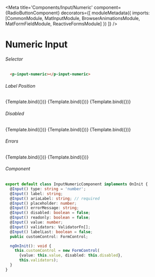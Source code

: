 
<Meta title='Components/Input/Numeric' component={RadioButtonComponent}
decorators={[
  moduleMetadata({
    imports: [CommonModule,
            MatInputModule,
            BrowserAnimationsModule,
            MatFormFieldModule,
            ReactiveFormsModule]
        })
]} />

# Numeric Input


###### Selector

```html
  <p-input-numeric></p-input-numeric>
```

###### Label Position
<Canvas>
  <Story name="LabelFirst"
     args={{
         label: 'Label',
         ariaLabel: 'Label',
         value: 100,
         validators: Validators.required
     }}>
     {Template.bind({})}
   </Story>
  <Story name="LabelLast"
    args={{
       label: 'Label',
       ariaLabel: 'Label',
       value: 100,
       validators: Validators.required,
       labelLast: true
    }}>
  {Template.bind({})}
  </Story>
  <Story name="NoLabel"
    args={{
        ariaLabel: 'Label',
        value: 100,
        validators: Validators.required
    }}>
    {Template.bind({})}
  </Story>
</Canvas>

###### Disabled
<Canvas>
  <Story name="LabelFirstDisabled"
     args={{
         label: 'Label',
         ariaLabel: 'Label',
         value: 100,
         validators: Validators.required,
         disabled: true
     }}>
     {Template.bind({})}
   </Story>
  <Story name="LabelLastDisabled"
    args={{
       label: 'Label',
       ariaLabel: 'Label',
       value: 100,
       validators: Validators.required,
       labelLast: true,
       disabled: true
    }}>
  {Template.bind({})}
  </Story>
  <Story name="NoLabelDisabled"
    args={{
        ariaLabel: 'Label',
        value: 100,
        validators: Validators.required,
        disabled: true
    }}>
    {Template.bind({})}
  </Story>
</Canvas>

###### Errors
<Canvas>
  <Story name="ErrorState" height="100px"
    args={{
        label: 'Label',
        ariaLabel: 'Label',
        value: null,
        validators: Validators.required
    }}>
    {Template.bind({})}
  </Story>
  <Story name="ErrorMessage"
      args={{
          label: 'Label',
          ariaLabel: 'Label',
          value: null,
          validators: Validators.required,
          errorMessage: 'Validation text'
      }}>
      {Template.bind({})}
    </Story>
</Canvas>

###### Component
```ts
export default class InputNumericComponent implements OnInit {
  @Input() type: string = 'number';
  @Input() label: string;
  @Input() ariaLabel: string; // required
  @Input() placeholder: number;
  @Input() errorMessage: string;
  @Input() disabled: boolean = false;
  @Input() readonly: boolean = false;
  @Input() value: number;
  @Input() validators: ValidatorFn[];
  @Input() labelLast: boolean = false;
  public customControl: FormControl;

  ngOnInit(): void {
    this.customControl = new FormControl(
      {value: this.value, disabled: this.disabled},
      this.validators);
  }
}
```

